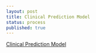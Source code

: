 ```yaml
---
layout: post
title: Clinical Prediction Model
status: process
published: true
---
```


[Clinical Prediction Model]({{"/MyBook_clinical_prediction_model/index.html"}})

